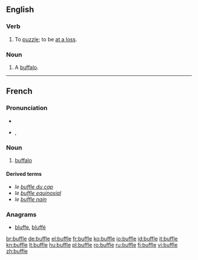 ==English==

===Verb===
{{en-verb|buffl|ed}}

# {{context|obsolete|intransitive|lang=en}} To [[puzzle]]; to be [[at a loss]].
#: {{rfquotek|Jonathan Swift}}

===Noun===
{{en-noun}}

# {{context|obsolete|lang=en}} A [[buffalo]].
#: {{rfquotek|Sir T. Herbert}}

{{Webster 1913}}

----

==French==

===Pronunciation===
* {{audio|Fr-buffle.ogg|audio}}
* {{IPA|lang=fr|/byfl/}}, {{X-SAMPA|/byfl/}}

===Noun===
{{fr-noun|m|f=bufflonne}}

# [[buffalo]]

====Derived terms====
* ''le [[buffle du cap]]''
* ''le [[buffle equinoxial]]''
* ''le [[buffle nain]]''

===Anagrams===
* [[bluffe#French|bluffe]], [[bluffé#French|bluffé]]

[[br:buffle]]
[[de:buffle]]
[[el:buffle]]
[[fr:buffle]]
[[ko:buffle]]
[[io:buffle]]
[[id:buffle]]
[[it:buffle]]
[[kn:buffle]]
[[lt:buffle]]
[[hu:buffle]]
[[pl:buffle]]
[[ro:buffle]]
[[ru:buffle]]
[[fi:buffle]]
[[vi:buffle]]
[[zh:buffle]]